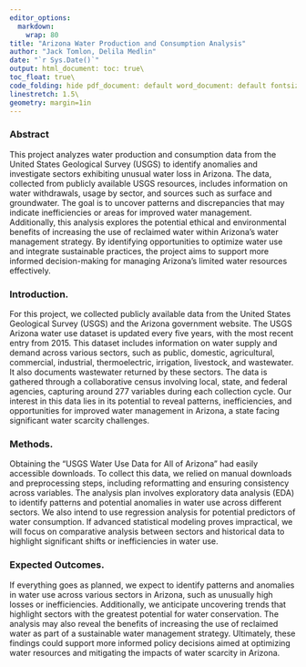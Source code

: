```yaml
---
editor_options: 
  markdown: 
    wrap: 80
title: "Arizona Water Production and Consumption Analysis" 
author: "Jack Tomlon, Delila Medlin" 
date: "`r Sys.Date()`" 
output: html_document: toc: true\
toc_float: true\
code_folding: hide pdf_document: default word_document: default fontsize: 12pt\
linestretch: 1.5\
geometry: margin=1in
---
```



### Abstract

This project analyzes water production and consumption data from the United States Geological Survey (USGS) to identify anomalies and investigate sectors exhibiting unusual water loss in Arizona. The data, collected from publicly available USGS resources, includes information on water withdrawals, usage by sector, and sources such as surface and groundwater. The goal is to uncover patterns and discrepancies that may indicate inefficiencies or areas for improved water management. Additionally, this analysis explores the potential ethical and environmental benefits of increasing the use of reclaimed water within Arizona's water management strategy. By identifying opportunities to optimize water use and integrate sustainable practices, the project aims to support more informed decision-making for managing Arizona's limited water resources effectively.

### Introduction.

For this project, we collected publicly available data from the United States Geological Survey (USGS) and the Arizona government website. The USGS Arizona water use dataset is updated every five years, with the most recent entry from 2015. This dataset includes information on water supply and demand across various sectors, such as public, domestic, agricultural, commercial, industrial, thermoelectric, irrigation, livestock, and wastewater. It also documents wastewater returned by these sectors. The data is gathered through a collaborative census involving local, state, and federal agencies, capturing around 277 variables during each collection cycle. Our interest in this data lies in its potential to reveal patterns, inefficiencies, and opportunities for improved water management in Arizona, a state facing significant water scarcity challenges.

### Methods.

Obtaining the "USGS Water Use Data for All of Arizona" had easily accessible downloads. To collect this data, we relied on manual downloads and preprocessing steps, including reformatting and ensuring consistency across variables. The analysis plan involves exploratory data analysis (EDA) to identify patterns and potential anomalies in water use across different sectors. We also intend to use regression analysis for potential predictors of water consumption. If advanced statistical modeling proves impractical, we will focus on comparative analysis between sectors and historical data to highlight significant shifts or inefficiencies in water use.


### Expected Outcomes.

If everything goes as planned, we expect to identify patterns and anomalies in water use across various sectors in Arizona, such as unusually high losses or inefficiencies. Additionally, we anticipate uncovering trends that highlight sectors with the greatest potential for water conservation. The analysis may also reveal the benefits of increasing the use of reclaimed water as part of a sustainable water management strategy. Ultimately, these findings could support more informed policy decisions aimed at optimizing water resources and mitigating the impacts of water scarcity in Arizona.
